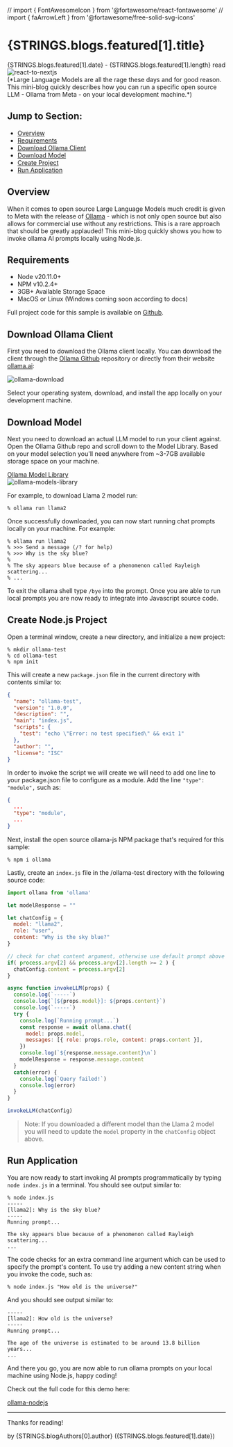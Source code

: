 // import { FontAwesomeIcon } from '@fortawesome/react-fontawesome'
// import { faArrowLeft } from '@fortawesome/free-solid-svg-icons'

<Head>
  <title>{`Blog | Local LLM using Node`}</title>
  <meta name="description" content="This articles describes how to run the Ollama open source large language model on your local machine using Node.js."/>
</Head>
<NavBarBlog />

<div className="section section-bg">
<div className="columns is-flex is-justify-content-center">
<div className="column is-9" style={{overflow:'auto'}}>

<h1 className="title is-3 has-text-primary"> {STRINGS.blogs.featured[1].title} </h1>

<div className="title is-4 has-text-info"> 
  {STRINGS.blogs.featured[1].date} - <span className="title is-5 has-text-info">{STRINGS.blogs.featured[1].length} read</span>
</div>

<div className="container" >
  <Image
    alt='react-to-nextjs'
    src='/img/blog/neural-network-llm.webp'
    priority
    width={0}
    height={0}
    sizes="100vw"
    style={{objectFit:'cover',width:'100%',height:'250px'}}
  />
</div>
(*Large Language Models are all the rage these days and for good reason. This mini-blog quickly describes how you can run a specific open source LLM - Ollama from Meta - on your local development machine.*)

<h2>Jump to Section:</h2>

  * [Overview](#overview)
  * [Requirements](#requirements)
  * [Download Ollama Client](#download-client)
  * [Download Model](#download-model)
  * [Create Project](#create-project)
  * [Run Application](#run-app)

<h2 id="overview">Overview</h2>

When it comes to open source Large Language Models much credit is given to Meta with the release of [Ollama](https://ollama.ai/) - which is not only open source but also allows for commercial use without any restrictions. This is a rare approach that should be greatly applauded! This mini-blog quickly shows you how to invoke ollama AI prompts locally using Node.js.

<h2 id="requirements">Requirements</h2>

* Node v20.11.0+
* NPM v10.2.4+
* 3GB+ Available Storage Space
* MacOS or Linux (Windows coming soon according to docs)

Full project code for this sample is available on [Github](https://github.com/edub008/ollama-nodejs).

<h2 id="download-client">Download Ollama Client</h2>

First you need to download the Ollama client locally. You can download the client through the [Ollama Github](https://github.com/ollama/ollama) repository or directly from their website [ollama.ai](https://ollama.ai/):

<div className="container is-flex is-justify-content-center">
  <Image
    alt='ollama-download'
    src='/img/blog/ollama-download.webp'
    priority
    width={0}
    height={0}
    sizes="50vw"
    style={{ width: '50%', height: 'auto' }}
  />
</div>

Select your operating system, download, and install the app locally on your development machine.

<h2 id="download-model">Download Model</h2>

Next you need to download an actual LLM model to run your client against. Open the Ollama Github repo and scroll down to the Model Library. Based on your model selection you'll need anywhere from <span className="has-text-weight-bold">~3-7GB</span> available storage space on your machine. 

<div className="columns m-2">
  <div className="column m-4 has-text-centered">
    <a href="https://github.com/ollama/ollama?tab=readme-ov-file#model-library" className="button is-info m-2">Ollama Model Library</a>
  </div>
</div>

<div className="container is-flex is-justify-content-center">
  <Image
    alt='ollama-models-library'
    src='/img/blog/ollama-models-library.webp'
    priority
    width={0}
    height={0}
    sizes="50vw"
    style={{ width: '50%', height: 'auto' }}
  />
</div>

For example, to download Llama 2 model run: 

```shell
% ollama run llama2
```

Once successfully downloaded, you can now start running chat prompts locally on your machine. For example:

```shell
% ollama run llama2
% >>> Send a message (/? for help)
% >>> Why is the sky blue?
% 
% The sky appears blue because of a phenomenon called Rayleigh scattering...
% ...
```

To exit the ollama shell type `/bye` into the prompt. Once you are able to run local prompts you are now ready to integrate into Javascript source code.

<h2 id="create-project">Create Node.js Project</h2>

Open a terminal window, create a new directory, and initialize a new project:

```shell
% mkdir ollama-test
% cd ollama-test
% npm init
```

This will create a new `package.json` file in the current directory with contents similar to:

```json
{
  "name": "ollama-test",
  "version": "1.0.0",
  "description": "",
  "main": "index.js",
  "scripts": {
    "test": "echo \"Error: no test specified\" && exit 1"
  },
  "author": "",
  "license": "ISC"
}
```

In order to invoke the script we will create we will need to add one line to your <span className="has-text-weight-bold">package.json</span> file to configure as a module. Add the line `"type": "module",` such as:

```json
{
  ...
  "type": "module",
  ...
}
```

Next, install the open source ollama-js NPM package that's required for this sample:

```shell
% npm i ollama
```

Lastly, create an `index.js` file in the <span className="has-text-weight-bold">/ollama-test</span> directory with the following source code:

```javascript
import ollama from 'ollama'

let modelResponse = ""

let chatConfig = {
  model: "llama2",
  role: "user",
  content: "Why is the sky blue?"
}

// check for chat content argument, otherwise use default prompt above
if( process.argv[2] && process.argv[2].length >= 2 ) {
  chatConfig.content = process.argv[2]
}

async function invokeLLM(props) {
  console.log(`-----`)
  console.log(`[${props.model}]: ${props.content}`)
  console.log(`-----`)
  try {
    console.log(`Running prompt...`)
    const response = await ollama.chat({
      model: props.model,
      messages: [{ role: props.role, content: props.content }],
    })
    console.log(`${response.message.content}\n`)
    modelResponse = response.message.content
  }
  catch(error) {
    console.log(`Query failed!`)
    console.log(error)
  }
}

invokeLLM(chatConfig)
```

> Note: If you downloaded a different model than the Llama 2 model you will need to update the `model` property in the `chatConfig` object above.

<h2 id="run-app">Run Application</h2>

You are now ready to start invoking AI prompts programmatically by typing `node index.js` in a terminal. You should see output similar to:

```shell
% node index.js
-----
[llama2]: Why is the sky blue?
-----
Running prompt...

The sky appears blue because of a phenomenon called Rayleigh scattering...
...
```

The code checks for an extra command line argument which can be used to specify the prompt's content. To use try adding a new content string when you invoke the code, such as: 

```shell
% node index.js "How old is the universe?"
```

And you should see output similar to: 

```shell
-----
[llama2]: How old is the universe?
-----
Running prompt...

The age of the universe is estimated to be around 13.8 billion years...
...
```

And there you go, you are now able to run ollama prompts on your local machine using Node.js, happy coding!

Check out the full code for this demo here:
<div className="columns m-2">
  <div className="column m-4 has-text-centered">
    <a href="https://github.com/edub008/ollama-nodejs" className="button is-primary m-2">ollama-nodejs</a>
  </div>
</div>

<hr />

Thanks for reading!

<div className="title is-5 has-text-info"> 
  <span className="title is-5 has-text-info">by {STRINGS.blogAuthors[0].author} ({STRINGS.blogs.featured[1].date})</span>
</div>

</div>
</div>
</div>